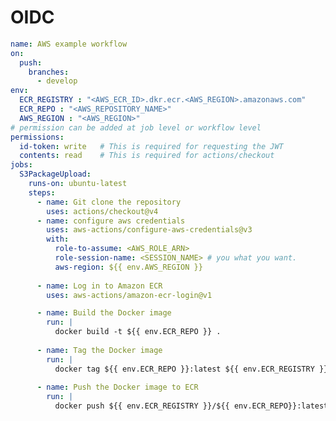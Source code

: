 # OIDC

```yaml
name: AWS example workflow
on:
  push:
    branches:
      - develop
env:
  ECR_REGISTRY : "<AWS_ECR_ID>.dkr.ecr.<AWS_REGION>.amazonaws.com"
  ECR_REPO : "<AWS_REPOSITORY_NAME>"
  AWS_REGION : "<AWS_REGION>"
# permission can be added at job level or workflow level
permissions:
  id-token: write   # This is required for requesting the JWT
  contents: read    # This is required for actions/checkout
jobs:
  S3PackageUpload:
    runs-on: ubuntu-latest
    steps:
      - name: Git clone the repository
        uses: actions/checkout@v4
      - name: configure aws credentials
        uses: aws-actions/configure-aws-credentials@v3
        with:
          role-to-assume: <AWS_ROLE_ARN>
          role-session-name: <SESSION_NAME> # you what you want.
          aws-region: ${{ env.AWS_REGION }}
      
      - name: Log in to Amazon ECR
        uses: aws-actions/amazon-ecr-login@v1

      - name: Build the Docker image
        run: |
          docker build -t ${{ env.ECR_REPO }} .
          
      - name: Tag the Docker image
        run: |
          docker tag ${{ env.ECR_REPO }}:latest ${{ env.ECR_REGISTRY }}/${{ env.ECR_REPO }}:latest
          
      - name: Push the Docker image to ECR
        run: |
          docker push ${{ env.ECR_REGISTRY }}/${{ env.ECR_REPO}}:latest
```